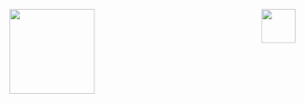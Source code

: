 <style>
.column-left{
  float: left;
  width: 50%;
  text-align: left;
}
.column-right{
  float: right;
  width: 50%;
  text-align: right;
}

</style>

<div class="column-left">
<p>  ![](imagens/logo-unicamp1.png){width=150px} </p>
</div>

<div class="column-right">  
<p> ![](imagens/logoimecc1.png){width=60px} </p>
</div>

